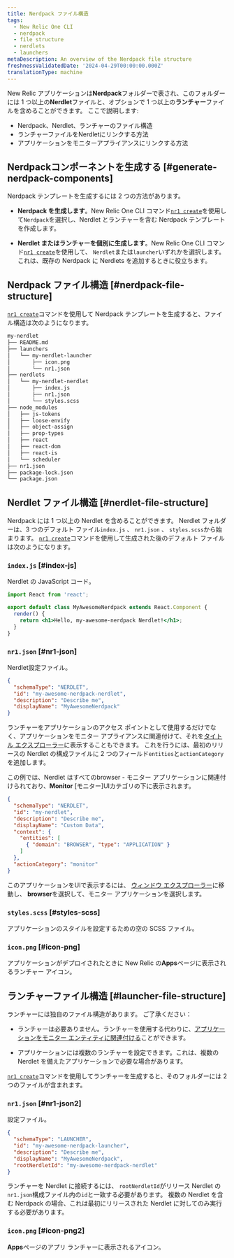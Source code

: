 ```yaml
---
title: Nerdpack ファイル構造
tags:
  - New Relic One CLI
  - nerdpack
  - file structure
  - nerdlets
  - launchers
metaDescription: An overview of the Nerdpack file structure
freshnessValidatedDate: '2024-04-29T00:00:00.000Z'
translationType: machine
---
```


New Relic アプリケーションは**Nerdpack**フォルダーで表され、このフォルダーには 1 つ以上の**Nerdlet**ファイルと、オプションで 1 つ以上の**ランチャー**ファイルを含めることができます。 ここで説明します:

* Nerdpack、Nerdlet、ランチャーのファイル構造
* ランチャーファイルをNerdletにリンクする方法
* アプリケーションをモニターアプライアンスにリンクする方法

## Nerdpackコンポーネントを生成する [#generate-nerdpack-components]

Nerdpack テンプレートを生成するには 2 つの方法があります。

* **Nerdpack を生成します**。New Relic One CLI コマンド[`nr1 create`](/docs/new-relic-solutions/build-nr-ui/nr1-cli/nr1-common/#nr1-create)を使用して`Nerdpack`を選択し、Nerdlet とランチャーを含む Nerdpack テンプレートを作成します。

* **Nerdlet またはランチャーを個別に生成します**。New Relic One CLI コマンド[`nr1 create`](/docs/new-relic-solutions/build-nr-ui/nr1-cli/nr1-common/#nr1-create)を使用して、 `Nerdlet`または`launcher`いずれかを選択します。 これは、既存の Nerdpack に Nerdlets を追加するときに役立ちます。

## Nerdpack ファイル構造 [#nerdpack-file-structure]

[`nr1 create`](/docs/new-relic-solutions/build-nr-ui/nr1-cli/nr1-common/#nr1-create)コマンドを使用して Nerdpack テンプレートを生成すると、ファイル構造は次のようになります。

```txt copyable=false lineNumbers=false
my-nerdlet
├── README.md
├── launchers
│   └── my-nerdlet-launcher
│       ├── icon.png
│       └── nr1.json
├── nerdlets
│   └── my-nerdlet-nerdlet
│       ├── index.js
│       ├── nr1.json
│       └── styles.scss
├── node_modules
│   ├── js-tokens
│   ├── loose-envify
│   ├── object-assign
│   ├── prop-types
│   ├── react
│   ├── react-dom
│   ├── react-is
│   └── scheduler
├── nr1.json
├── package-lock.json
└── package.json
```

## Nerdlet ファイル構造 [#nerdlet-file-structure]

Nerdpack には 1 つ以上の Nerdlet を含めることができます。 Nerdlet フォルダーは、3 つのデフォルト ファイル`index.js` 、 `nr1.json` 、 `styles.scss`から始まります。 [`nr1 create`](/docs/new-relic-solutions/build-nr-ui/nr1-cli/nr1-common/#nr1-create)コマンドを使用して生成された後のデフォルト ファイルは次のようになります。

### `index.js` [#index-js]

Nerdlet の JavaScript コード。

```jsx copy=false lineNumbers=false
import React from 'react';

export default class MyAwesomeNerdpack extends React.Component {
  render() {
    return <h1>Hello, my-awesome-nerdpack Nerdlet!</h1>;
  }
}
```

### `nr1.json` [#nr1-json]

Nerdlet設定ファイル。

```json copy=false lineNumbers=false
{
  "schemaType": "NERDLET",
  "id": "my-awesome-nerdpack-nerdlet",
  "description": "Describe me",
  "displayName": "MyAwesomeNerdpack"
}
```

ランチャーをアプリケーションのアクセス ポイントとして使用するだけでなく、アプリケーションをモニター アプライアンスに関連付けて、それを[タイトル エクスプローラー](/docs/new-relic-solutions/new-relic-one/core-concepts/new-relic-explorer-view-performance-across-apps-services-hosts/)に表示することもできます。 これを行うには、最初のリリースの Nerdlet の構成ファイルに 2 つのフィールド`entities`と`actionCategory`を追加します。

この例では、Nerdlet はすべてのbrowser - モニター アプリケーションに関連付けられており、**Monitor** \[モニター]UIカテゴリの下に表示されます。

```json copy=false lineNumbers=false
{
  "schemaType": "NERDLET",
  "id": "my-nerdlet",
  "description": "Describe me",
  "displayName": "Custom Data",
  "context": {
    "entities": [
      { "domain": "BROWSER", "type": "APPLICATION" }
    ]
  },
  "actionCategory": "monitor"
}
```

このアプリケーションをUIで表示するには、 [ウィンドウ エクスプローラー](/docs/new-relic-solutions/new-relic-one/core-concepts/new-relic-explorer-view-performance-across-apps-services-hosts/)に移動し、 **browser**を選択して、モニター アプリケーションを選択します。

### `styles.scss` [#styles-scss]

アプリケーションのスタイルを設定するための空の SCSS ファイル。

### `icon.png` [#icon-png]

アプリケーションがデプロイされたときに New Relic の**Apps**ページに表示されるランチャー アイコン。

## ランチャーファイル構造 [#launcher-file-structure]

ランチャーには独自のファイル構造があります。 ご了承ください：

* ランチャーは必要ありません。ランチャーを使用する代わりに、[アプリケーションをモニター エンティティに関連付ける](/docs/new-relic-solutions/tutorials/attach-nerdlet-entity)ことができます。

* アプリケーションには複数のランチャーを設定できます。これは、複数の Nerdlet を備えたアプリケーションで必要な場合があります。

[`nr1 create`](/docs/new-relic-solutions/build-nr-ui/nr1-cli/nr1-common/#nr1-create)コマンドを使用してランチャーを生成すると、そのフォルダーには 2 つのファイルが含まれます。

### `nr1.json` [#nr1-json2]

設定ファイル。

```json copy=false lineNumbers=false
{
  "schemaType": "LAUNCHER",
  "id": "my-awesome-nerdpack-launcher",
  "description": "Describe me",
  "displayName": "MyAwesomeNerdpack",
  "rootNerdletId": "my-awesome-nerdpack-nerdlet"
}
```

ランチャーを Nerdlet に接続するには、 `rootNerdletId`がリリース Nerdlet の`nr1.json`構成ファイル内の`id`と一致する必要があります。 複数の Nerdlet を含む Nerdpack の場合、これは最初にリリースされた Nerdlet に対してのみ実行する必要があります。

### `icon.png` [#icon-png2]

**Apps**ページのアプリ ランチャーに表示されるアイコン。